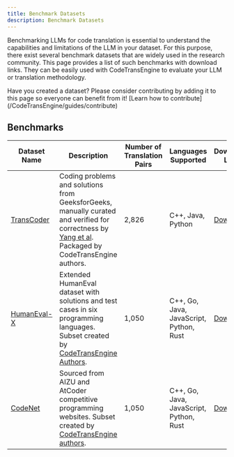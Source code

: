 ---
title: Benchmark Datasets
description: Benchmark Datasets
---

Benchmarking LLMs for code translation is essential to understand the capabilities and limitations of the LLM in your dataset. For this purpose, there exist several benchmark datasets that are widely used in the research community. This page provides a list of such benchmarks with download links. They can be easily used with CodeTransEngine to evaluate your LLM or translation methodology.

<Aside type='tip'>Have you created a dataset? Please consider contributing by adding it to this page so everyone can benefit from it! [Learn how to contribute](/CodeTransEngine/guides/contribute)</Aside>

## Benchmarks
| Dataset Name     | Description                                                                                       | Number of Translation Pairs | Languages Supported                 | Download Link                        |
|------------------|---------------------------------------------------------------------------------------------------|-----------------------------|-------------------------------------|---------------------------------------|
| [TransCoder](https://proceedings.neurips.cc/paper/2020/hash/ed23fbf18c2cd35f8c7f8de44f85c08d-Abstract.html)      | Coding problems and solutions from GeeksforGeeks, manually curated and verified for correctness by [Yang et al](https://arxiv.org/abs/2404.14646). Packaged by CodeTransEngine authors. | 2,826             | C++, Java, Python                   | [Download](https://mega.nz/folder/4F5UiDDa#lkMv51fk5ZcbvTmu-YxiTw)                        |
| [HumanEval-X](https://github.com/THUDM/CodeGeeX/blob/main/codegeex/benchmark/README.md)     | Extended HumanEval dataset with solutions and test cases in six programming languages. Subset created by [CodeTransEngine Authors](https://arxiv.org/abs/2411.01063).           | 1,050 | C++, Go, Java, JavaScript, Python, Rust | [Download](https://mega.nz/folder/4F5UiDDa#lkMv51fk5ZcbvTmu-YxiTw)                        |
| [CodeNet](https://github.com/IBM/Project_CodeNet)        | Sourced from AIZU and AtCoder competitive programming websites. Subset created by [CodeTransEngine authors](https://arxiv.org/abs/2411.01063).       | 1,050 | C++, Go, Java, JavaScript, Python, Rust | [Download](https://mega.nz/folder/4F5UiDDa#lkMv51fk5ZcbvTmu-YxiTw)                        |